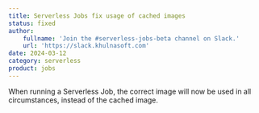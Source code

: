```yaml
---
title: Serverless Jobs fix usage of cached images
status: fixed
author:
    fullname: 'Join the #serverless-jobs-beta channel on Slack.'
    url: 'https://slack.khulnasoft.com'
date: 2024-03-12
category: serverless
product: jobs
---
```


When running a Serverless Job, the correct image will now be used in all circumstances, instead of the cached image.

